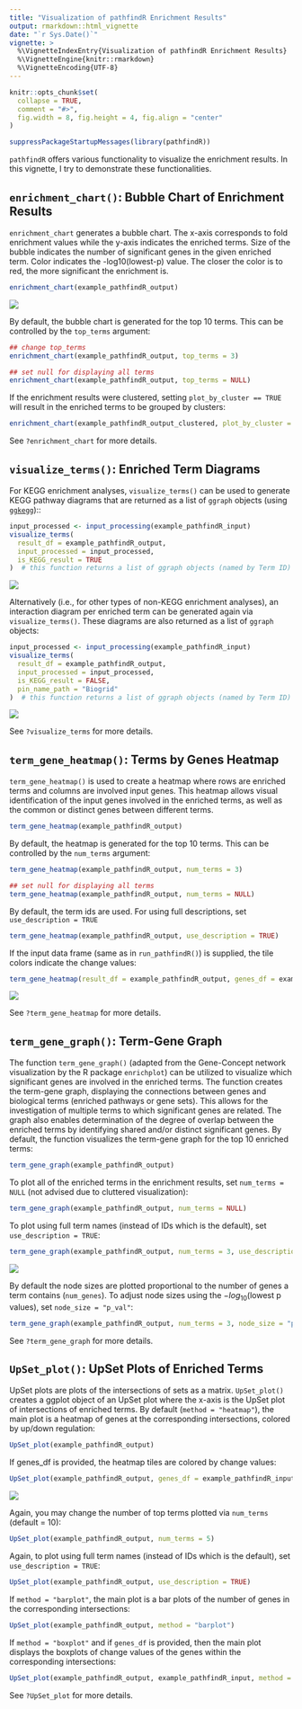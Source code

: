```yaml
---
title: "Visualization of pathfindR Enrichment Results"
output: rmarkdown::html_vignette
date: "`r Sys.Date()`"
vignette: >
  %\VignetteIndexEntry{Visualization of pathfindR Enrichment Results}
  %\VignetteEngine{knitr::rmarkdown}
  %\VignetteEncoding{UTF-8}
---
```


```r
knitr::opts_chunk$set(
  collapse = TRUE,
  comment = "#>",
  fig.width = 8, fig.height = 4, fig.align = "center"
)
```
```r
suppressPackageStartupMessages(library(pathfindR))
```

`pathfindR` offers various functionality to visualize the enrichment results. In this vignette, I try to demonstrate these functionalities.

## `enrichment_chart()`: Bubble Chart of Enrichment Results

`enrichment_chart` generates a bubble chart. The x-axis corresponds to fold enrichment values while the y-axis indicates the enriched terms. Size of the bubble indicates the number of significant genes in the given enriched term. Color indicates the -log10(lowest-p) value. The closer the color is to red, the more significant the enrichment is.

```r
enrichment_chart(example_pathfindR_output)
```

<img src="./enrichment_chart.png" style="max-width:100%;" />

By default, the bubble chart is generated for the top 10 terms. This can be controlled by the `top_terms` argument:

```r
## change top_terms
enrichment_chart(example_pathfindR_output, top_terms = 3)

## set null for displaying all terms
enrichment_chart(example_pathfindR_output, top_terms = NULL)
```

If the enrichment results were clustered, setting `plot_by_cluster == TRUE` will result in the enriched terms to be grouped by clusters:

```r
enrichment_chart(example_pathfindR_output_clustered, plot_by_cluster = TRUE)
```

See `?enrichment_chart` for more details.

## `visualize_terms()`: Enriched Term Diagrams

For KEGG enrichment analyses, `visualize_terms()` can be used to generate KEGG pathway diagrams that are returned as a list of `ggraph` objects (using [`ggkegg`](https://github.com/noriakis/ggkegg))::

```r
input_processed <- input_processing(example_pathfindR_input)
visualize_terms(
  result_df = example_pathfindR_output,
  input_processed = input_processed,
  is_KEGG_result = TRUE
)  # this function returns a list of ggraph objects (named by Term ID)
```

<img src="./example_kegg_pathway_diagram.png" style="max-width:100%;" />

Alternatively (i.e., for other types of non-KEGG enrichment analyses), an interaction diagram per enriched term can be generated again via `visualize_terms()`. These diagrams are also returned as a list of `ggraph` objects:

```r
input_processed <- input_processing(example_pathfindR_input)
visualize_terms(
  result_df = example_pathfindR_output,
  input_processed = input_processed,
  is_KEGG_result = FALSE,
  pin_name_path = "Biogrid"
)  # this function returns a list of ggraph objects (named by Term ID)
```

<img src="./example_interaction_vis.png" style="max-width:100%;" />

See `?visualize_terms` for more details.

## `term_gene_heatmap()`: Terms by Genes Heatmap

`term_gene_heatmap()` is used to create a heatmap where rows are enriched terms and columns are involved input genes. This heatmap allows visual identification of the input genes involved in the enriched terms, as well as the common or distinct genes between different terms. 

```r
term_gene_heatmap(example_pathfindR_output)
```

By default, the heatmap is generated for the top 10 terms. This can be controlled by the `num_terms` argument:

```r
term_gene_heatmap(example_pathfindR_output, num_terms = 3)

## set null for displaying all terms
term_gene_heatmap(example_pathfindR_output, num_terms = NULL)
```

By default, the term ids are used. For using full descriptions, set `use_description = TRUE`

```r
term_gene_heatmap(example_pathfindR_output, use_description = TRUE)
```

If the input data frame (same as in `run_pathfindR()`) is supplied, the tile colors indicate the change values:

```r
term_gene_heatmap(result_df = example_pathfindR_output, genes_df = example_pathfindR_input)
```

<img src="./hmap.png" style="max-width:100%;" />

See `?term_gene_heatmap` for more details.

## `term_gene_graph()`: Term-Gene Graph

The function `term_gene_graph()` (adapted from the Gene-Concept network visualization by the R package `enrichplot`) can be utilized to visualize which significant genes are involved in the enriched terms. The function creates the term-gene graph, displaying the connections between genes and biological terms (enriched pathways or gene sets). This allows for the investigation of multiple terms to which significant genes are related. The graph also enables determination of the degree of overlap between the enriched terms by identifying shared and/or distinct significant genes.
By default, the function visualizes the term-gene graph for the top 10 enriched terms:

```r
term_gene_graph(example_pathfindR_output)
```

To plot all of the enriched terms in the enrichment results, set `num_terms = NULL` (not advised due to cluttered visualization):

```r
term_gene_graph(example_pathfindR_output, num_terms = NULL)
```

To plot using full term names (instead of IDs which is the default), set `use_description = TRUE`:

```r
term_gene_graph(example_pathfindR_output, num_terms = 3, use_description = TRUE)
```

<img src="./term_gene.png" style="max-width:100%;" />

By default the node sizes are plotted proportional to the number of genes a term contains (`num_genes`). To adjust node sizes using the $-log_{10}$(lowest p values), set `node_size = "p_val"`:

```r
term_gene_graph(example_pathfindR_output, num_terms = 3, node_size = "p_val")
```

See `?term_gene_graph` for more details.

## `UpSet_plot()`: UpSet Plots of Enriched Terms

UpSet plots are plots of the intersections of sets as a matrix. `UpSet_plot()` creates a ggplot object of an UpSet plot where the x-axis is the UpSet plot of intersections of enriched terms. By default (`method = "heatmap"`), the main plot is a heatmap of genes at the corresponding intersections, colored by up/down regulation:

```r
UpSet_plot(example_pathfindR_output)
```

If genes_df is provided, the heatmap tiles are colored by change values:

```r
UpSet_plot(example_pathfindR_output, genes_df = example_pathfindR_input)
```

<img src="./upset.png" style="max-width:100%;" />

Again, you may change the number of top terms plotted via `num_terms` (default = 10):

```r
UpSet_plot(example_pathfindR_output, num_terms = 5)
```

Again, to plot using full term names (instead of IDs which is the default), set `use_description = TRUE`:

```r
UpSet_plot(example_pathfindR_output, use_description = TRUE)
```

If `method = "barplot"`, the main plot is a bar plots of the number of genes in the corresponding intersections:

```r
UpSet_plot(example_pathfindR_output, method = "barplot")
```

If `method = "boxplot"` and if `genes_df` is provided, then the main plot displays the boxplots of change values of the genes within the corresponding intersections:

```r
UpSet_plot(example_pathfindR_output, example_pathfindR_input, method = "boxplot")
```

See `?UpSet_plot` for more details.

